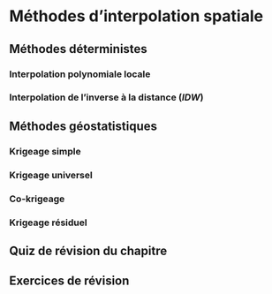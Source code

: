 # Méthodes d'interpolation spatiale {#sec-chap10}

## Méthodes déterministes {#sec-101}

### Interpolation polynomiale locale {#sec-1011}

### Interpolation de l'inverse à la distance (*IDW*) {#sec-1012}

## Méthodes géostatistiques {#sec-102}

### Krigeage simple {#sec-1021}

### Krigeage universel {#sec-1022}

### Co-krigeage {#sec-1023}

### Krigeage résiduel {#sec-1024}

## Quiz de révision du chapitre {#sec-103}

## Exercices de révision {#sec-104}
